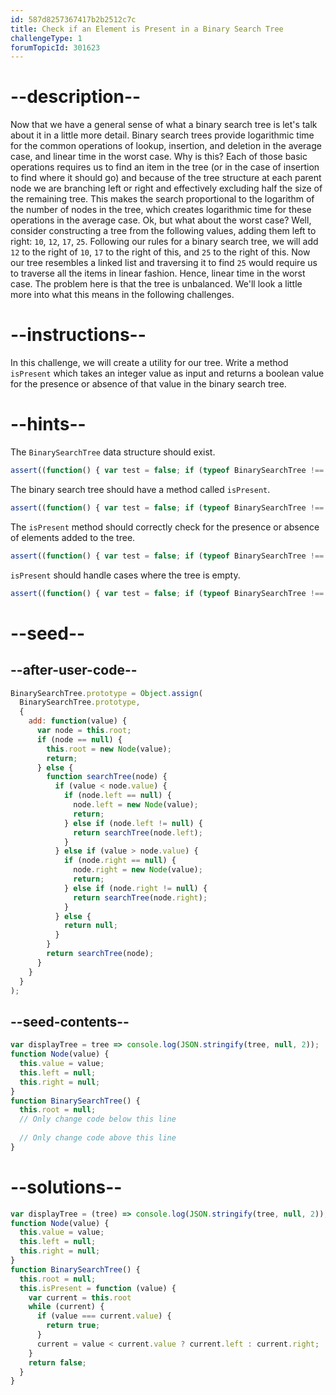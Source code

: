 ```yaml
---
id: 587d8257367417b2b2512c7c
title: Check if an Element is Present in a Binary Search Tree
challengeType: 1
forumTopicId: 301623
---
```


# --description--

Now that we have a general sense of what a binary search tree is let's talk about it in a little more detail. Binary search trees provide logarithmic time for the common operations of lookup, insertion, and deletion in the average case, and linear time in the worst case. Why is this? Each of those basic operations requires us to find an item in the tree (or in the case of insertion to find where it should go) and because of the tree structure at each parent node we are branching left or right and effectively excluding half the size of the remaining tree. This makes the search proportional to the logarithm of the number of nodes in the tree, which creates logarithmic time for these operations in the average case. Ok, but what about the worst case? Well, consider constructing a tree from the following values, adding them left to right: `10`, `12`, `17`, `25`. Following our rules for a binary search tree, we will add `12` to the right of `10`, `17` to the right of this, and `25` to the right of this. Now our tree resembles a linked list and traversing it to find `25` would require us to traverse all the items in linear fashion. Hence, linear time in the worst case. The problem here is that the tree is unbalanced. We'll look a little more into what this means in the following challenges.

# --instructions--

In this challenge, we will create a utility for our tree. Write a method `isPresent` which takes an integer value as input and returns a boolean value for the presence or absence of that value in the binary search tree.

# --hints--

The `BinarySearchTree` data structure should exist.

```js
assert((function() { var test = false; if (typeof BinarySearchTree !== 'undefined') { test = new BinarySearchTree() }; return (typeof test == 'object')})());
```

The binary search tree should have a method called `isPresent`.

```js
assert((function() { var test = false; if (typeof BinarySearchTree !== 'undefined') { test = new BinarySearchTree() } else { return false; }; return (typeof test.isPresent == 'function')})());
```

The `isPresent` method should correctly check for the presence or absence of elements added to the tree.

```js
assert((function() { var test = false; if (typeof BinarySearchTree !== 'undefined') { test = new BinarySearchTree() } else { return false; }; if (typeof test.isPresent !== 'function') { return false; }; test.add(4); test.add(7); test.add(411); test.add(452); return ( test.isPresent(452) && test.isPresent(411) && test.isPresent(7) && !test.isPresent(100) ); })());
```

`isPresent` should handle cases where the tree is empty.

```js
assert((function() { var test = false; if (typeof BinarySearchTree !== 'undefined') { test = new BinarySearchTree() } else { return false; }; if (typeof test.isPresent !== 'function') { return false; }; return test.isPresent(5) == false; })());
```

# --seed--

## --after-user-code--

```js
BinarySearchTree.prototype = Object.assign(
  BinarySearchTree.prototype,
  {
    add: function(value) {
      var node = this.root;
      if (node == null) {
        this.root = new Node(value);
        return;
      } else {
        function searchTree(node) {
          if (value < node.value) {
            if (node.left == null) {
              node.left = new Node(value);
              return;
            } else if (node.left != null) {
              return searchTree(node.left);
            }
          } else if (value > node.value) {
            if (node.right == null) {
              node.right = new Node(value);
              return;
            } else if (node.right != null) {
              return searchTree(node.right);
            }
          } else {
            return null;
          }
        }
        return searchTree(node);
      }
    }
  }
);
```

## --seed-contents--

```js
var displayTree = tree => console.log(JSON.stringify(tree, null, 2));
function Node(value) {
  this.value = value;
  this.left = null;
  this.right = null;
}
function BinarySearchTree() {
  this.root = null;
  // Only change code below this line
  
  // Only change code above this line
}
```

# --solutions--

```js
var displayTree = (tree) => console.log(JSON.stringify(tree, null, 2));
function Node(value) {
  this.value = value;
  this.left = null;
  this.right = null;
}
function BinarySearchTree() {
  this.root = null;
  this.isPresent = function (value) {
    var current = this.root
    while (current) {
      if (value === current.value) {
        return true;
      }
      current = value < current.value ? current.left : current.right;
    }
    return false;
  }
}
```
